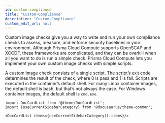 ```yaml
---
id: custom-compliance
title: "Custom-Compliance"
description: "Custom-Compliance"
custom_edit_url: null
---
```




Custom image checks give you a way to write and run your own compliance checks to assess, measure, and enforce security baselines in your environment.
Although Prisma Cloud Compute supports OpenSCAP and XCCDF, these frameworks are complicated, and they can be overkill when all you want to do is run a simple check.
Prisma Cloud Compute lets you implement your own custom image checks with simple scripts.

A custom image check consists of a single script.
The script’s exit code determines the result of the check, where 0 is pass and 1 is fail.
Scripts are executed in the container’s default shell.
For many Linux container images, the default shell is bash, but that’s not always the case.
For Windows container images, the default shell is `cmd.exe`.




```mdx-code-block
import DocCardList from '@theme/DocCardList';
import {useCurrentSidebarCategory} from '@docusaurus/theme-common';

<DocCardList items={useCurrentSidebarCategory().items}/>
```
      